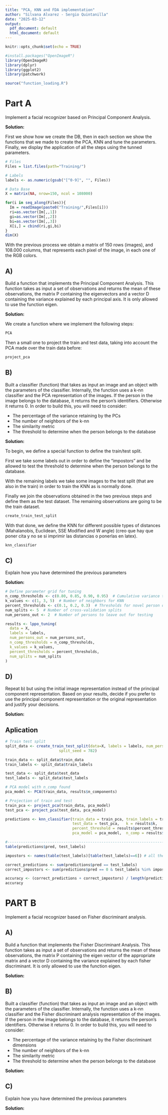 ```yaml
---
title: "PCA, KNN and FDA implementation"
author: "Silvana Alvarez - Sergio Quintanilla"
date: "2025-03-12"
output:
  pdf_document: default
  html_document: default
---
```


```r
knitr::opts_chunk$set(echo = TRUE)
```


```r
#install.packages("OpenImageR")
library(OpenImageR)
library(dplyr)
library(ggplot2)
library(patchwork)
```

```r
source("function_loading.R")
```


# Part A

Implement a facial recognizer based on Principal Component Analysis. 

**Solution:**

First we show how we create the DB, then in each section we show the functions that we made to create the PCA, KNN and tune the parameters. Finally, we display the application of all the steps using the tunned parameters. 


```r
# Files
Files = list.files(path="Training/")

# Labels
labels <- as.numeric(gsub("[^0-9]", "", Files))

# Data Base
X = matrix(NA, nrow=150, ncol = 108000)

for(i in seq_along(Files)){
  Im = readImage(paste0("Training/",Files[i]))
  ri=as.vector(Im[,,1])
  gi=as.vector(Im[,,2])
  bi=as.vector(Im[,,3])
  X[i,] = cbind(ri,gi,bi)
}
dim(X)
```

With the previous process we obtain a matrix of 150 rows (images), and 108.000 columns, that represents each pixel of the image, in each one of the RGB colors.

## A)

Build a function that implements the Principal Component Analysis. This function takes as input a set of observations and returns the mean of these observations, the matrix P containing the eigenvectors and a vector D containing the variance explained by each principal axis. It is only allowed to use the function eigen. 

**Solution:**

We create a function where we implement the following steps:

```r
PCA
```

Then a small one to project the train and test data, taking into account the PCA made over the train data before:

```r
project_pca
```


## B)

Built a classifier (function) that takes as input an image and an object with the parameters of the classifier. Internally, the function uses a k-nn classifier and the PCA representation of the images. If the person in the image belongs to the database, it returns the person’s identifiers. Otherwise it returns 0. In order to build this, you will need to consider:

- The percentage of the variance retaining by the PCs
- The number of neighbors of the k-nn
- The similarity metric
- The threshold to determine when the person belongs to the database

**Solution:**

To begin, we define a special function to define the train/test split. 

First we take some labels out in order to define the "impostors" and be allowed to test the threshold to determine when the person belongs to the database.

With the remaining labels we take some images to the test split (that are also in the train) in order to train the KNN as is normally done.

Finally we join the observations obtained in the two previous steps and define them as the test dataset. The remaining observations are going to be the train dataset. 

```r
create_train_test_split
```

With that done, we define the KNN for different possible types of distances (Mahalanobis, Euclidean, SSE Modified and W angle) (creo que hay que poner cita y no se si imprimir las distancias o ponerlas en latex). 

```r
knn_classifier
```

## C)

Explain how you have determined the previous parameters

**Solution:**

```r
# Define parameter grid for tuning
n_comp_thresholds <- c(0.80, 0.85, 0.90, 0.95)  # Cumulative variance thresholds for PCA
k_values <- c(1, 3, 5)  # Number of neighbors for KNN
percent_thresholds <- c(0.1, 0.2, 0.3)  # Thresholds for novel person detection
num_splits <- 5  # Number of cross-validation splits
num_persons_out <- 2  # Number of persons to leave out for testing

results <- lppo_tuning(
  data = X, 
  labels = labels,
  num_persons_out = num_persons_out,
  n_comp_thresholds = n_comp_thresholds,
  k_values = k_values,
  percent_thresholds = percent_thresholds,
  num_splits = num_splits
)

```

## D)

Repeat b) but using the initial image representation instead of the principal component representation. Based on your results, decide if you prefer to use the principal component representation or the original representation and justify your decisions.

**Solution:**

## Aplication

```r
# Train test split
split_data <- create_train_test_split(data=X, labels = labels, num_persons_out = 2,
                        split_seed = 782)

train_data <- split_data$train_data
train_labels <- split_data$train_labels

test_data <- split_data$test_data
test_labels <- split_data$test_labels

# PCA model with n_comp found
pca_model <- PCA(train_data, results$n_components)

# Projection of train and test
train_pca <- project_pca(train_data, pca_model)
test_pca <- project_pca(test_data, pca_model)

predictions <- knn_classifier(train_data = train_pca, train_labels = train_labels,
                              test_data = test_pca,   k = results$k, 
                              percent_threshold = results$percent_threshold,
                              pca_model = pca_model,  n_comp = results$n_components)

#-------------------------------------------------------------------------------------
table(predictions$pred, test_labels)

impostors <- names(table(test_labels)[table(test_labels)==6]) # all the images in the test set

correct_predictions <- sum(predictions$pred == test_labels)
correct_impostors <- sum(predictions$pred == 0 & test_labels %in% impostors)

accuracy <- (correct_predictions + correct_impostors) / length(predictions$pred)
accuracy
```


# PART B

Implement a facial recognizer based on Fisher discriminant analysis.

## A)

Build a function that implements the Fisher Discriminant Analysis. This function takes as input a set of observations and returns the mean of these observations, the matrix P containing the  eigen vector of the appropriate matrix and a vector D containing the variance explained by each fisher discriminant. It is only allowed to use the function eigen. 

**Solution:**

## B)

Built a classifier (function) that takes as input an image and an object with the parameters of the classifier. Internally, the function uses a k-nn classifier and the Fisher discriminant analysis representation of the images. If the person in the image belongs to the database, it returns the person’s identifiers. Otherwise it returns 0. In order to build this, you will need to consider:

- The percentage of the variance retaining by the Fisher discriminant dimensions
- The number of neighbors of the k-nn
- The similarity metric
- The threshold to determine when the person belongs to the database

**Solution:**

## C)

Explain how you have determined the previous parameters

**Solution:**


